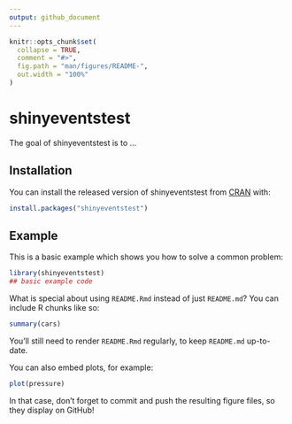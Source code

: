 ```yaml
---
output: github_document
---
```


<!-- README.md is generated from README.Rmd. Please edit that file -->

```r
knitr::opts_chunk$set(
  collapse = TRUE,
  comment = "#>",
  fig.path = "man/figures/README-",
  out.width = "100%"
)
```
# shinyeventstest

<!-- badges: start -->
<!-- badges: end -->

The goal of shinyeventstest is to ...

## Installation

You can install the released version of shinyeventstest from [CRAN](https://CRAN.R-project.org) with:

``` r
install.packages("shinyeventstest")
```

## Example

This is a basic example which shows you how to solve a common problem:

```r
library(shinyeventstest)
## basic example code
```

What is special about using `README.Rmd` instead of just `README.md`? You can include R chunks like so:

```r
summary(cars)
```

You'll still need to render `README.Rmd` regularly, to keep `README.md` up-to-date.

You can also embed plots, for example:

```r
plot(pressure)
```

In that case, don't forget to commit and push the resulting figure files, so they display on GitHub!
